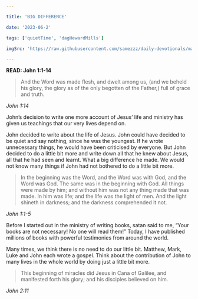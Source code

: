 ```yaml
---

title: 'BIG DIFFERENCE'

date: '2023-06-2'

tags: ['quietTime', 'dagHewardMills']

imgSrc: 'https://raw.githubusercontent.com/samezzz/daily-devotionals/main/images/evangelist-dag.jpg'

---
```


**READ: John 1:1-14**

>And the Word was made  flesh, and dwelt among us, (and we beheld his glory, the glory as of the only begotten of the Father,) full of grace and truth. 

*John 1:14*

John’s decision to write one more account of Jesus’ life and ministry has given us teachings that our very lives depend on. 

John decided to write about the life of Jesus. John could have decided to be quiet and say nothing, since he was the youngest. If he wrote unnecessary things, he would have been criticised by everyone. But John decided to do a little bit more and write down all that he knew about Jesus, all that he had seen and learnt. What a big difference he made. We would not know many things if John had not bothered to do a little bit more. 

>In the beginning was the Word, and the Word was with God, and the Word was God. The same was in the beginning with God. All things were made by him; and without him was not any thing made that was made. In him was life; and the life was the light of men. And the light shineth in darkness; and the darkness comprehended it not.

*John 1:1-5*

Before I started out in the ministry of writing books, satan said to me, “Your books are not necessary! No one will read them!” Today, I have published millions of books with powerful testimonies from around the world. 

Many times, we think there is no need to do our little bit. Matthew, Mark, Luke and John each wrote a gospel. Think about the contribution of John to many lives in the whole world by doing just a little bit more. 

>This beginning of miracles did Jesus in Cana of Galilee, and manifested forth his glory; and his disciples believed on him. 

*John 2:11*



